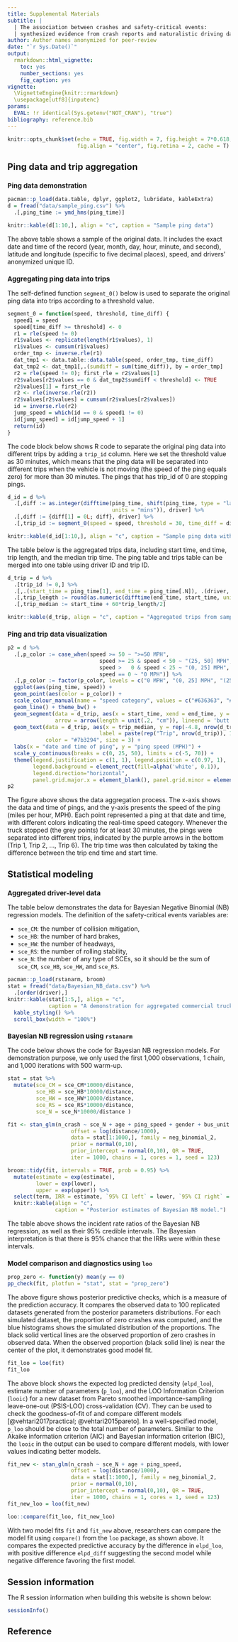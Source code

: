 ```yaml
---
title: Supplemental Materials 
subtitle: |
  | The association between crashes and safety-critical events: 
  | synthesized evidence from crash reports and naturalistic driving data among commercial truck drivers.
author: Author names anonymized for peer-review
date: "`r Sys.Date()`"
output: 
  rmarkdown::html_vignette:
    toc: yes
    number_sections: yes
    fig_caption: yes
vignette: 
  \VignetteEngine{knitr::rmarkdown}
  \usepackage[utf8]{inputenc}
params:
  EVAL: !r identical(Sys.getenv("NOT_CRAN"), "true")
bibliography: reference.bib
---
```



<style type="text/css">
h1.title {
  font-size: 20px;
}
h1 { /* Header 1 */
  font-size: 20px;
}
h2 { /* Header 2 */
    font-size: 15px;
}
</style>



```r
knitr::opts_chunk$set(echo = TRUE, fig.width = 7, fig.height = 7*0.618, 
                      fig.align = "center", fig.retina = 2, cache = T)
```



Ping data and trip aggregation
==============================

Ping data demonstration
-----------------------
```r
pacman::p_load(data.table, dplyr, ggplot2, lubridate, kableExtra)
d = fread("data/sample_ping.csv") %>% 
  .[,ping_time := ymd_hms(ping_time)]

knitr::kable(d[1:10,], align = "c", caption = "Sample ping data")
```

The above table shows a sample of the original data. It includes the exact date and time of the record (year, month, day, hour, minute, and second), latitude and longitude (specific to five decimal places), speed, and drivers' anonymized unique ID.

Aggregating ping data into trips
--------------------------------
The self-defined function `segment_0()` below is used to separate the original ping data into trips according to a threshold value.

```r
segment_0 = function(speed, threshold, time_diff) {
  speed1 = speed
  speed[time_diff >= threshold] <- 0
  r1 = rle(speed != 0)
  r1$values <- replicate(length(r1$values), 1)
  r1$values <- cumsum(r1$values)
  order_tmp <- inverse.rle(r1)
  dat_tmp1 <- data.table::data.table(speed, order_tmp, time_diff)
  dat_tmp2 <- dat_tmp1[,.(sumdiff = sum(time_diff)), by = order_tmp]
  r2 = rle(speed != 0); first_rle = r2$values[1]
  r2$values[r2$values == 0 & dat_tmp2$sumdiff < threshold] <- TRUE
  r2$values[1] = first_rle
  r2 <- rle(inverse.rle(r2))
  r2$values[r2$values] = cumsum(r2$values[r2$values])
  id = inverse.rle(r2)
  jump_speed = which(id == 0 & speed1 != 0)
  id[jump_speed] = id[jump_speed + 1]
  return(id)
}
```

The code block below shows R code to separate the original ping data into different trips by adding a `trip_id` column. Here we set the threshold value as 30 minutes, which means that the ping data will be separated into different trips when the vehicle is not moving (the speed of the ping equals zero) for more than 30 minutes. The pings that has trip_id of 0 are stopping pings.

```r
d_id = d %>% 
  .[,diff := as.integer(difftime(ping_time, shift(ping_time, type = "lag", fill = 0), 
                                 units = "mins")), driver] %>%
  .[,diff := {diff[1] = 0L; diff}, driver] %>%
  .[,trip_id := segment_0(speed = speed, threshold = 30, time_diff = diff), driver]

knitr::kable(d_id[1:10,], align = "c", caption = "Sample ping data with time difference and trip ID")
```

The table below is the aggregated trips data, including start time, end time, trip length, and the median trip time. The ping table and trips table can be merged into one table using driver ID and trip ID.

```r
d_trip = d %>%
  .[trip_id != 0,] %>% 
  .[,.(start_time = ping_time[1], end_time = ping_time[.N]), .(driver, trip_id)] %>% 
  .[,trip_length := round(as.numeric(difftime(end_time, start_time, units = "mins")), 2)] %>% 
  .[,trip_median := start_time + 60*trip_length/2]

knitr::kable(d_trip, align = "c", caption = "Aggregated trips from sample ping")
```

Ping and trip data visualization
--------------------------------

```r
p2 = d %>% 
  .[,p_color := case_when(speed >= 50 ~ ">=50 MPH", 
                             speed >= 25 & speed < 50 ~ "(25, 50] MPH", 
                             speed >   0 & speed < 25 ~ "(0, 25] MPH", 
                             speed == 0 ~ "0 MPH")] %>% 
  .[,p_color := factor(p_color, levels = c("0 MPH", "(0, 25] MPH", "(25, 50] MPH", ">=50 MPH"))] %>% 
  ggplot(aes(ping_time, speed)) + 
  geom_point(aes(color = p_color)) + 
  scale_colour_manual(name = "speed category", values = c("#636363", "#31a354", "#fb6a4a", "#a50f15")) + 
  geom_line() + theme_bw() + 
  geom_segment(data = d_trip, aes(x = start_time, xend = end_time, y = -3, yend = -3),
               arrow = arrow(length = unit(.2, "cm")), lineend = 'butt', size = .8, color = "#7b3294") + 
  geom_text(data = d_trip, aes(x = trip_median, y = rep(-4.8, nrow(d_trip)),
                             label = paste(rep("Trip", nrow(d_trip)), 1:nrow(d_trip), " ")),
            color = "#7b3294", size = 3) + 
  labs(x = "date and time of ping", y = "ping speed (MPH)") + 
  scale_y_continuous(breaks = c(0, 25, 50), limits = c(-5, 70)) + 
  theme(legend.justification = c(1, 1), legend.position = c(0.97, 1),
        legend.background = element_rect(fill=alpha('white', 0.1)),
        legend.direction="horizontal", 
        panel.grid.major.x = element_blank(), panel.grid.minor = element_blank())
p2
```

The figure above shows the data aggregation process. The x-axis shows the data and time of pings, and the y-axis presents the speed of the ping (miles per hour, MPH). Each point represented a ping at that date and time, with different colors indicating the real-time speed category. Whenever the truck stopped (the grey points) for at least 30 minutes, the pings were separated into different trips, indicated by the purple arrows in the bottom (Trip 1, Trip 2, $\ldots$, Trip 6). The trip time was then calculated by taking the difference between the trip end time and start time. 

Statistical modeling
====================
Aggregated driver-level data
----------------------------
The table below demonstrates the data for Bayesian Negative Binomial (NB) regression models. The definition of the safety-critical events variables are:

- `sce_CM`: the number of collision mitigation,
- `sce_HB`: the number of hard brakes,
- `sce_HW`: the number of headways,
- `sce_RS`: the number of rolling stability,
- `sce_N`: the number of any type of SCEs, so it should be the sum of `sce_CM`, `sce_HB`, `sce_HW`, and `sce_RS`.

```r
pacman::p_load(rstanarm, broom)
stat = fread("data/Bayesian_NB_data.csv") %>% 
  .[order(driver),]
knitr::kable(stat[1:5,], align = "c", 
             caption = "A demonstration for aggregated commercial truck driver data") %>% 
  kable_styling() %>%
  scroll_box(width = "100%")
```

Bayesian NB regression using `rstanarm`
---------------------------------------
The code below shows the code for Bayesian NB regression models. For demonstration purpose, we only used the first 1,000 observations, 1 chain, and 1,000 iterations with 500 warm-up.

```r
stat = stat %>% 
  mutate(sce_CM = sce_CM*10000/distance,
         sce_HB = sce_HB*10000/distance,
         sce_HW = sce_HW*10000/distance,
         sce_RS = sce_RS*10000/distance,
         sce_N = sce_N*10000/distance )

fit <- stan_glm(n_crash ~ sce_N + age + ping_speed + gender + bus_unit + d_type,
                    offset = log(distance/1000),
                    data = stat[1:1000,], family = neg_binomial_2, 
                    prior = normal(0,10), 
                    prior_intercept = normal(0,10), QR = TRUE,
                    iter = 1000, chains = 1, cores = 1, seed = 123)
```

```r
broom::tidy(fit, intervals = TRUE, prob = 0.95) %>% 
  mutate(estimate = exp(estimate),
         lower = exp(lower),
         upper = exp(upper)) %>% 
  select(term, IRR = estimate, `95% CI left` = lower, `95% CI right` = upper) %>% 
  knitr::kable(align = "c", 
               caption = "Posterior estimates of Bayesian NB model.")
```

The table above shows the incident rate ratios of the Bayesian NB regression, as well as their 95% credible intervals. The Bayesian interpretation is that there is 95% chance that the IRRs were within these intervals.

Model comparison and diagnostics using `loo`
--------------------------------------------

```r
prop_zero <- function(y) mean(y == 0)
pp_check(fit, plotfun = "stat", stat = "prop_zero")
```

The above figure shows posterior predictive checks, which is a measure of the prediction accuracy. It compares the observed data to 100 replicated datasets generated from the posterior parameters distributions. For each simulated dataset, the proportion of zero crashes was computed, and the blue histograms shows the simulated distribution of the proportions. The black solid vertical lines are the observed proportion of zero crashes in observed data. When the observed proportion (black solid line) is near the center of the plot, it demonstrates good model fit.

```r
fit_loo = loo(fit)
fit_loo
```

The above block shows the expected log predicted density (`elpd_loo`), estimate number of parameters (`p_loo`), and the LOO Information Criterion (`looic`) for a new dataset from Pareto smoothed importance-sampling leave-one-out (PSIS-LOO) cross-validation (CV). They can be used to check the goodness-of-fit of and compare different models [@vehtari2017practical; @vehtari2015pareto]. In a well-specified model, `p_loo` should be close to the total number of parameters. Similar to the Akaike information criterion (AIC) and Bayesian information criterion (BIC), the `looic` in the output can be used to compare different models, with lower values indicating better models. 

```r
fit_new <- stan_glm(n_crash ~ sce_N + age + ping_speed,
                    offset = log(distance/1000),
                    data = stat[1:1000,], family = neg_binomial_2, 
                    prior = normal(0,10), 
                    prior_intercept = normal(0,10), QR = TRUE,
                    iter = 1000, chains = 1, cores = 1, seed = 123)
fit_new_loo = loo(fit_new)
```

```r
loo::compare(fit_loo, fit_new_loo)
```

With two model fits `fit` and `fit_new` above, researchers can compare the model fit using `compare()` from the `loo` package, as shown above. It compares the expected predictive accuracy by the difference in `elpd_loo`, with positive difference `elpd_diff` suggesting the second model while negative difference favoring the first model.

Session information {-}
===================
The R session information when building this website is shown below:

```r
sessionInfo()
```


Reference {-}
=========